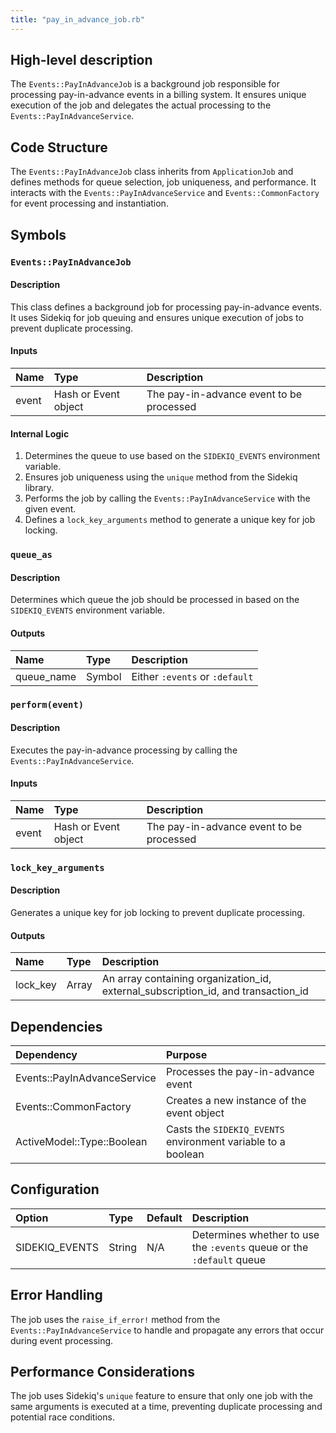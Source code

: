 ```yaml
---
title: "pay_in_advance_job.rb"
---
```


## High-level description
The `Events::PayInAdvanceJob` is a background job responsible for processing pay-in-advance events in a billing system. It ensures unique execution of the job and delegates the actual processing to the `Events::PayInAdvanceService`.

## Code Structure
The `Events::PayInAdvanceJob` class inherits from `ApplicationJob` and defines methods for queue selection, job uniqueness, and performance. It interacts with the `Events::PayInAdvanceService` and `Events::CommonFactory` for event processing and instantiation.

## Symbols

### `Events::PayInAdvanceJob`
#### Description
This class defines a background job for processing pay-in-advance events. It uses Sidekiq for job queuing and ensures unique execution of jobs to prevent duplicate processing.

#### Inputs
| Name | Type | Description |
|:-----|:-----|:------------|
| event | Hash or Event object | The pay-in-advance event to be processed |

#### Internal Logic
1. Determines the queue to use based on the `SIDEKIQ_EVENTS` environment variable.
2. Ensures job uniqueness using the `unique` method from the Sidekiq library.
3. Performs the job by calling the `Events::PayInAdvanceService` with the given event.
4. Defines a `lock_key_arguments` method to generate a unique key for job locking.

### `queue_as`
#### Description
Determines which queue the job should be processed in based on the `SIDEKIQ_EVENTS` environment variable.

#### Outputs
| Name | Type | Description |
|:-----|:-----|:------------|
| queue_name | Symbol | Either `:events` or `:default` |

### `perform(event)`
#### Description
Executes the pay-in-advance processing by calling the `Events::PayInAdvanceService`.

#### Inputs
| Name | Type | Description |
|:-----|:-----|:------------|
| event | Hash or Event object | The pay-in-advance event to be processed |

### `lock_key_arguments`
#### Description
Generates a unique key for job locking to prevent duplicate processing.

#### Outputs
| Name | Type | Description |
|:-----|:-----|:------------|
| lock_key | Array | An array containing organization_id, external_subscription_id, and transaction_id |

## Dependencies
| Dependency | Purpose |
|:-----------|:--------|
| Events::PayInAdvanceService | Processes the pay-in-advance event |
| Events::CommonFactory | Creates a new instance of the event object |
| ActiveModel::Type::Boolean | Casts the `SIDEKIQ_EVENTS` environment variable to a boolean |

## Configuration
| Option | Type | Default | Description |
|:-------|:-----|:--------|:------------|
| SIDEKIQ_EVENTS | String | N/A | Determines whether to use the `:events` queue or the `:default` queue |

## Error Handling
The job uses the `raise_if_error!` method from the `Events::PayInAdvanceService` to handle and propagate any errors that occur during event processing.

## Performance Considerations
The job uses Sidekiq's `unique` feature to ensure that only one job with the same arguments is executed at a time, preventing duplicate processing and potential race conditions.